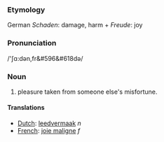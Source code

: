 ===Etymology===
German <i>Schaden</i>: damage, harm + <i>Freude</i>: joy
===Pronunciation===
/'&#643;&#593;:d&#601;n,fr&#596&#618d&#601;/
===Noun===
#pleasure taken from someone else's misfortune.

==== Translations ====
*[[Dutch]]: [[leedvermaak]] ''n''
*[[French]]: [[joie maligne]] ''f''